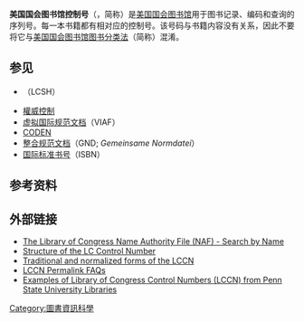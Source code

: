 {{unreferenced|time=2014-08-01T11:47:31+00:00}}
'''美国国会图书馆控制号'''（{{lang-en|Library of Congress Control Number}}，简称{{lang|en|LCCN}}）是[[国会图书馆_(美国)|美国国会图书馆]]用于图书记录、编码和查询的序列号。每一本书籍都有相对应的控制号。该号码与书籍内容没有关系，因此不要将它与[[美国国会图书馆图书分类法|美国国会图书馆图书分类法]]（简称{{lang|en|LCC}}）混淆。

==参见==
* {{tsl|en|Library of Congress Subject Headings}}（LCSH）
* [[權威控制|權威控制]]
* [[虚拟国际规范文档|虚拟国际规范文档]]（VIAF）
* [[CODEN|CODEN]]
* [[整合规范文档|整合规范文档]]（GND; ''Gemeinsame Normdatei''）
* [[国际标准书号|国际标准书号]]（ISBN）

==参考资料==

{{Reflist}}

==外部链接==
{{Wikidata property |P244|P1144}} 
* [http://id.loc.gov/authorities/names.html The Library of Congress Name Authority File (NAF) - Search by Name ]
* [http://www.loc.gov/marc/lccn_structure.html Structure of the LC Control Number]
* [http://www.loc.gov/marc/lccn-namespace.html Traditional and normalized forms of the LCCN]
* [https://web.archive.org/web/20080209121257/http://lccn.loc.gov/lccnperm-faq.html LCCN Permalink FAQs]
* [https://web.archive.org/web/20131202220912/http://www.libraries.psu.edu/psul/cataloging/training/bpcr/010.html Examples of Library of Congress Control Numbers (LCCN) from Penn State University Libraries]
{{小作品}}

[[Category:圖書資訊科學|Category:圖書資訊科學]]
